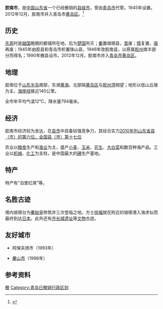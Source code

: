 {{Infobox China County
| county = 胶南市
| usedname = 
| nameorigin = 
| Photo = 
| Photoname = 
| map = 
| Pinyin = Jiāonán Shì
| Belong = [[中国|中国]][[山东省|山东省]][[青岛市|青岛市]]
| Types = [[县级市|县级市]]
| admincode = 370284
| founded = 
| seat = 
| officerTitle = 
| officer = 
| officerTitle2 = 
| officer2 = 
| division = 
| town = 
| township = 
| subdistrict = 
| dialect = 
| post code = 266400
| phone code = 0532
| coordinate = 
| area = 1837[[平方公里|平方公里]]
| area land = 
| area water = 
| census yr = 2002
| pop = 84万人
| density =  
| GDP = 
| GDP_as_of = 
| GDPPC = 
| carlicense = 鲁B
| web = www.jiaonan.gov.cn
| web_title = 
}}

'''胶南市'''，是[[中国|中国]][[山东省|山东省]]一个已经撤销的[[县级市|县级市]]，曾由[[青岛市|青岛市]]代管。1945年设置。2012年12月，胶南市并入青岛市[[黄岛区|黄岛区]]。<ref>{{cite web |author1=中国青年报 |title=山东省青岛市部分行政区划调整 |url=http://renshi.people.com.cn/n/2012/1203/c139617-19769406.html |website=人民网 |accessdate=2021-06-05 |date=2012-12-03}}</ref>

==历史==
[[东周|东周]]时是[[越国|越国]]晚期的都城所在地，后为[[楚国|楚国]]所灭；[[秦|秦]]置琅琊县，[[晋|晋]]废；[[隋|隋]]复置，[[唐|唐]]再废；1945年由胶县和青岛市析置珠山县，1946年改胶南县，以原属[[胶州|胶州]]南半部分而得名；1990年撤县设市。2012年12月，胶南市并入[[青岛市|青岛市]][[黄岛区|黄岛区]]。

==地理==
胶南位于[[山东半岛|山东半岛]]南部，东濒[[黄海|黄海]]，北部隔[[黄岛区|黄岛区]]与[[胶州湾|胶州湾]]相望；地形以低山丘陵为主，[[海岸线|海岸线]]接近140公里。

全市年平均气温12℃，降水量794毫米。

==经济==
胶南市经济较为发达，在[[县级行政区|县市]]中具备较强竞争力，其综合实力[[中国百强县#县域经济论坛评价|2010年列山东省县（市）的第六位，全国县（市）第十七位]]

农业以[[粮食|粮食]]生产和[[渔业|渔业]]为主，盛产[[小麦|小麦]]、[[玉米|玉米]]、[[花生|花生]]、[[大白菜|大白菜]]和数百种海产品。工业以[[机械|机械]]、[[化工|化工]]为支柱，是中国最大的[[碘|碘]]生产基地。

==特产==
特产有“泊里红席”等。

==名胜古迹==
境内琅琊台为[[秦始皇|秦始皇]]修筑并三次登临之地。方士[[徐福|徐福]]就在附近的琅琊港入海求仙而最终到达[[日本|日本]]。此外还有[[齐长城遗址|齐长城遗址]]等[[文物|文物]]古迹。

== 友好城市 ==
*{{ARM}}阿保夫扬市（1993年）
*{{KOR}}[[慶山市|慶山市]]（1996年）

== 参考资料 ==
{{Reflist}}
{{Wikisourcehas|国务院关于同意山东省调整青岛市部分行政区划的批复 (2012年)}}

{{Qingdao-stub}}
[[Category:黄岛区|撤]]
[[Category:青岛已撤销行政区划|Category:青岛已撤销行政区划]]